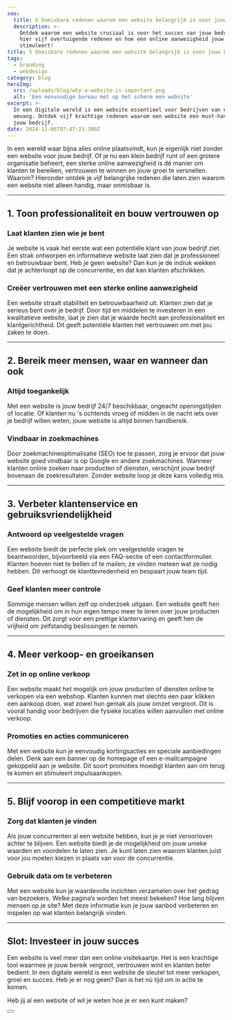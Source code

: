 ```yaml
---
seo:
  title: 5 Onmisbare redenen waarom een website belangrijk is voor jouw bedrijf
  description: >-
    Ontdek waarom een website cruciaal is voor het succes van jouw bedrijf. Lees
    hier vijf overtuigende redenen en hoe een online aanwezigheid jouw groei
    stimuleert!
title: 5 Onmisbare redenen waarom een website belangrijk is voor jouw bedrijf
tags:
  - branding
  - webdesign
category: blog
heroImg: 
  src: /uploads/blog/why-a-website-is-important.png
  alt: 'Een eenvoudige bureau met op het scherm een website'
excerpt: >-
  In een digitale wereld is een website essentieel voor bedrijven van elke
  omvang. Ontdek vijf krachtige redenen waarom een website een must-have is voor
  jouw bedrijf.
date: 2024-11-06T07:47:23.380Z
---
```


In een wereld waar bijna alles online plaatsvindt, kun je eigenlijk niet zonder een website voor jouw bedrijf. Of je nu een klein bedrijf runt of een grotere organisatie beheert, een sterke online aanwezigheid is dé manier om klanten te bereiken, vertrouwen te winnen en jouw groei te versnellen. Waarom? Hieronder ontdek je vijf belangrijke redenen die laten zien waarom een website niet alleen handig, maar onmisbaar is.

***

## 1. Toon professionaliteit en bouw vertrouwen op

### Laat klanten zien wie je bent

Je website is vaak het eerste wat een potentiële klant van jouw bedrijf ziet. Een strak ontworpen en informatieve website laat zien dat je professioneel en betrouwbaar bent. Heb je geen website? Dan kun je de indruk wekken dat je achterloopt op de concurrentie, en dat kan klanten afschrikken.

### Creëer vertrouwen met een sterke online aanwezigheid

Een website straalt stabiliteit en betrouwbaarheid uit. Klanten zien dat je serieus bent over je bedrijf. Door tijd en middelen te investeren in een kwalitatieve website, laat je zien dat je waarde hecht aan professionaliteit en klantgerichtheid. Dit geeft potentiële klanten het vertrouwen om met jou zaken te doen.

***

## 2. Bereik meer mensen, waar en wanneer dan ook

### Altijd toegankelijk

Met een website is jouw bedrijf 24/7 beschikbaar, ongeacht openingstijden of locatie. Of klanten nu 's ochtends vroeg of midden in de nacht iets over je bedrijf willen weten, jouw website is altijd binnen handbereik.

### Vindbaar in zoekmachines

Door zoekmachineoptimalisatie (SEO) toe te passen, zorg je ervoor dat jouw website goed vindbaar is op Google en andere zoekmachines. Wanneer klanten online zoeken naar producten of diensten, verschijnt jouw bedrijf bovenaan de zoekresultaten. Zonder website loop je deze kans volledig mis.

***

## 3. Verbeter klantenservice en gebruiksvriendelijkheid

### Antwoord op veelgestelde vragen

Een website biedt de perfecte plek om veelgestelde vragen te beantwoorden, bijvoorbeeld via een FAQ-sectie of een contactformulier. Klanten hoeven niet te bellen of te mailen; ze vinden meteen wat ze nodig hebben. Dit verhoogt de klanttevredenheid en bespaart jouw team tijd.

### Geef klanten meer controle

Sommige mensen willen zelf op onderzoek uitgaan. Een website geeft hen de mogelijkheid om in hun eigen tempo meer te leren over jouw producten of diensten. Dit zorgt voor een prettige klantervaring en geeft hen de vrijheid om zelfstandig beslissingen te nemen.

***

## 4. Meer verkoop- en groeikansen

### Zet in op online verkoop

Een website maakt het mogelijk om jouw producten of diensten online te verkopen via een webshop. Klanten kunnen met slechts een paar klikken een aankoop doen, wat zowel hun gemak als jouw omzet vergroot. Dit is vooral handig voor bedrijven die fysieke locaties willen aanvullen met online verkoop.

### Promoties en acties communiceren

Met een website kun je eenvoudig kortingsacties en speciale aanbiedingen delen. Denk aan een banner op de homepage of een e-mailcampagne gekoppeld aan je website. Dit soort promoties moedigt klanten aan om terug te komen en stimuleert impulsaankopen.

***

## 5. Blijf voorop in een competitieve markt

### Zorg dat klanten je vinden

Als jouw concurrenten al een website hebben, kun je je niet veroorloven achter te blijven. Een website biedt je de mogelijkheid om jouw unieke waarden en voordelen te laten zien. Je kunt laten zien waarom klanten juist voor jou moeten kiezen in plaats van voor de concurrentie.

### Gebruik data om te verbeteren

Met een website kun je waardevolle inzichten verzamelen over het gedrag van bezoekers. Welke pagina’s worden het meest bekeken? Hoe lang blijven mensen op je site? Met deze informatie kun je jouw aanbod verbeteren en inspelen op wat klanten belangrijk vinden.

***

## Slot: Investeer in jouw succes

Een website is veel meer dan een online visitekaartje. Het is een krachtige tool waarmee je jouw bereik vergroot, vertrouwen wint en klanten beter bedient. In een digitale wereld is een website de sleutel tot meer verkopen, groei en succes. Heb je er nog geen? Dan is het nú tijd om in actie te komen.

Heb jij al een website of wil je weten hoe je er een kunt maken? 

<Button href="/nl/contact" text="Deel je gedachten" />
